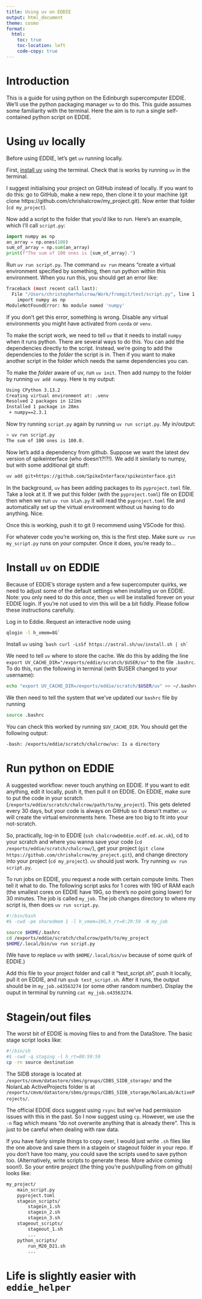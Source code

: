 ```yaml
---
title: Using uv on EDDIE
output: html_document
theme: cosmo
format:
  html:
    toc: true
    toc-location: left
    code-copy: true
---
```


# Introduction

This is a guide for using python on the Edinburgh supercomputer EDDIE. We'll use the python packaging manager `uv` to do this. This guide assumes some familiarity with the terminal. Here the aim is to run a single self-contained python script on EDDIE.

# Using `uv` locally

Before using EDDIE, let's get `uv` running locally.

First, [install uv](https://docs.astral.sh/uv/getting-started/installation/) using the terminal. Check that is works by running `uv` in the terminal.

I suggest initialising your project on GitHub instead of locally. If you want to do this: go to GitHub, make a new repo, then clone it to your machine (git clone https://github.com/chrishalcrow/my_project.git). Now enter that folder (`cd my_project`).

Now add a script to the folder that you'd like to run. Here's an example, which I'll call `script.py`:

``` python
import numpy as np
an_array = np.ones(100)
sum_of_array = np.sum(an_array)
print(f"The sum of 100 ones is {sum_of_array}.")
```

Run `uv run script.py`. The command `uv run` means "create a virtual environment specified by something, then run python within this environment. When you run this, you should get an error like:

``` bash
Traceback (most recent call last):
  File "/Users/christopherhalcrow/Work/fromgit/test/script.py", line 1, in <module>
    import numpy as np
ModuleNotFoundError: No module named 'numpy'
```

If you don't get this error, something is wrong. Disable any virtual environments you might have activated from `conda` or `venv`.

To make the script work, we need to tell `uv` that it needs to install `numpy` when it runs python. There are several ways to do this. You can add the dependencies directly to the script. Instead, we're going to add the dependencies to the _folder_ the script is in. Then if you want to make another script in the folder which needs the same dependencies you can.

To make the _folder_ aware of uv, run `uv init`. Then add numpy to the folder by running `uv add numpy`. Here is my output:

``` bash
Using CPython 3.13.2
Creating virtual environment at: .venv
Resolved 2 packages in 121ms
Installed 1 package in 28ms
 + numpy==2.3.1
```

Now try running `script.py` again by running `uv run script.py`. My in/output:

``` bash
> uv run script.py
The sum of 100 ones is 100.0.
```

Now let's add a dependency from github. Suppose we want the latest dev version of spikeinterface (who doesn't?!?!). We add it similarly to numpy, but with some additional git stuff:

``` bash
uv add git+https://github.com/SpikeInterface/spikeinterface.git
```

In the background, `uv` has been adding packages to its `pyproject.toml` file. Take a look at it. If we put this folder (with the `pyproject.toml`) file on EDDIE then when we run `uv run blah.py` it will read the `pyproject.toml` file and automatically set up the virtual environment without us having to do anything. Nice.

Once this is working, push it to git (I recommend using VSCode for this).

For whatever code you're working on, this is the first step. Make sure `uv run my_script.py` runs on _your_ computer. Once it does, you're ready to...

# Install `uv` on EDDIE

Because of EDDIE's storage system and a few supercomputer quirks, we need to adjust some of the default settings when installing uv on EDDIE. Note: you only need to do this _once_, then `uv` will be installed forever on your EDDIE login. If you're not used to vim this will be a bit fiddly. Please follow these instructions carefully.

Log in to Eddie. Request an interactive node using

``` bash
qlogin -l h_vmem=8G`
``` 
Install `uv` using 
```` bash
curl -LsSf https://astral.sh/uv/install.sh | sh`
```

We need to tell `uv` where to store the cache. We do this by adding the line `export UV_CACHE_DIR="/exports/eddie/scratch/$USER/uv"` to the file `.bashrc`. To do this, run the following in terminal (with $USER changed to your username):

``` bash
echo "export UV_CACHE_DIR=/exports/eddie/scratch/$USER/uv" >> ~/.bashrc
```
We then need to tell the system that we've updated our `bashrc` file by running

``` bash
source .bashrc
```

You can check this worked by running `$UV_CACHE_DIR`. You should get the following output:

``` bash
-bash: /exports/eddie/scratch/chalcrow/uv: Is a directory
```

# Run python on EDDIE

A suggested workflow: never touch anything on EDDIE. If you want to edit anything, edit it locally, push it, then pull it on EDDIE. On EDDIE, make sure to put the code in your scratch (`/exports/eddie/scratch/chalcrow/path/to/my_project`). This gets deleted every 30 days, but your code is always on GitHub so it doesn't matter. `uv` will create the virtual environments here. These are too big to fit into your not-scratch.

So, practically, log-in to EDDIE (`ssh chalcrow@eddie.ecdf.ed.ac.uk `), cd to your scratch and where you wanna save your code (`cd /exports/eddie/scratch/chalcrow/`), get your project (`git clone https://github.com/chrishalcrow/my_project.git`), and change directory into your project (`cd my_project`). `uv` should just work. Try running `uv run script.py`.

To run jobs on EDDIE, you request a node with certain compute limits. Then tell it what to do. The following script asks for 1 cores with 19G of RAM each (the smallest cores on EDDIE have 19G, so there's no point going lower) for 30 minutes. The job is called `my_job`. The job changes directory to where my script is, then does `uv run script.py`.

``` bash
#!/bin/bash
#$ -cwd -pe sharedmem 1 -l h_vmem=19G,h_rt=0:29:59 -N my_job

source $HOME/.bashrc
cd /exports/eddie/scratch/chalcrow/path/to/my_project
$HOME/.local/bin/uv run script.py
```

(We have to replace `uv` with `$HOME/.local/bin/uv` because of some quirk of EDDIE.)

Add this file to your project folder and call it "test_script.sh", push it locally, pull it on EDDIE, and run `qsub test_script.sh`. After it runs, the output should be in `my_job.o43563274` (or some other random number). Display the ouput in terminal by running `cat my_job.o43563274`.

# Stagein/out files

The worst bit of EDDIE is moving files to and from the DataStore. The basic stage script looks like:

``` bash
#!/bin/sh
#$ -cwd -q staging -l h_rt=00:59:59
cp -rn source destination
```

The SIDB storage is located at `/exports/cmvm/datastore/sbms/groups/CDBS_SIDB_storage/` and the NolanLab ActiveProjects folder is at `/exports/cmvm/datastore/sbms/groups/CDBS_SIDB_storage/NolanLab/ActiveProjects/`.

The official EDDIE docs suggest using `rsync` but we've had permission issues with this in the past. So I now suggest using `cp`. However, we use the `-n` flag which means "do not overwrite anything that is already there". This is just to be careful when dealing with raw data.

If you have fairly simple things to copy over, I would just write `.sh` files like the one above and save them in a stagein or stageout folder in your repo. If you don't have too many, you could save the scripts used to save python too. (Alternatively, write scripts to generate these. More advice coming soon!). So your entire project (the thing you're push/pulling from on github) looks like:

``` bash
my_project/
    main_script.py
    pyproject.toml
    stagein_scripts/
        stagein_1.sh
        stagein_2.sh
        stagein_3.sh
    stageout_scripts/
        stageout_1.sh
        ...
    python_scripts/
        run_M20_D21.sh
        ...
```

# Life is slightly easier with `eddie_helper`
